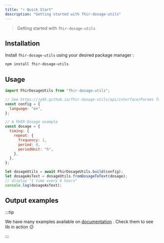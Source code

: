 ```yaml
---
title: "⚡ Quick Start"
description: "Getting started with fhir-dosage-utils"
---
```



> Getting started with `fhir-dosage-utils`

## Installation

Install `fhir-dosage-utils` using your desired package manager :

```bash npm2yarn
npm install fhir-dosage-utils
```

## Usage

```jsx title="main.js"
import FhirDosageUtils from "fhir-dosage-utils";

// See https://jy95.github.io/fhir-dosage-utils/api/interface/Params for more info about config
const config = {
  language: "en",
};

// A FHIR Dosage example
const dosage = {
  timing: {
    repeat: {
      frequency: 1,
      period: 8,
      periodUnit: "h",
    },
  },
};

let dosageUtils = await FhirDosageUtils.build(config);
let dosageAsText = dosageUtils.fromDosageToText(dosage);
// display "1 time every 8 hours"
console.log(dosageAsText);
```

## Output examples

:::tip

We have many examples available on [documentation](demo/specs) . Check them to see lib in action 😉

:::
